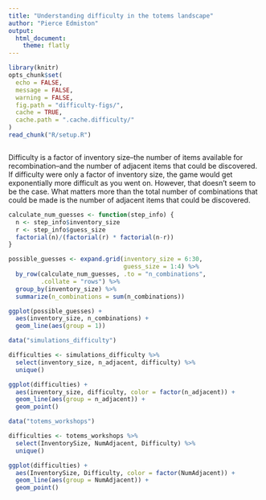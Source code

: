 ```yaml
---
title: "Understanding difficulty in the totems landscape"
author: "Pierce Edmiston"
output:
  html_document:
    theme: flatly
---
```


```r
library(knitr)
opts_chunk$set(
  echo = FALSE,
  message = FALSE,
  warning = FALSE,
  fig.path = "difficulty-figs/",
  cache = TRUE,
  cache.path = ".cache.difficulty/"
)
read_chunk("R/setup.R")
```

```r
```

Difficulty is a factor of inventory size--the number of items available for recombination--and the number of adjacent items that could be discovered. If difficulty were only a factor of inventory size, the game would get exponentially more difficult as you went on. However, that doesn't seem to be the case. What matters more than the total number of combinations that could be made is the number of adjacent items that could be discovered.

```r
calculate_num_guesses <- function(step_info) {
  n <- step_info$inventory_size
  r <- step_info$guess_size
  factorial(n)/(factorial(r) * factorial(n-r))
}

possible_guesses <- expand.grid(inventory_size = 6:30,
                                guess_size = 1:4) %>%
  by_row(calculate_num_guesses, .to = "n_combinations",
         .collate = "rows") %>%
  group_by(inventory_size) %>%
  summarize(n_combinations = sum(n_combinations))

ggplot(possible_guesses) +
  aes(inventory_size, n_combinations) +
  geom_line(aes(group = 1))
```

```r
data("simulations_difficulty")

difficulties <- simulations_difficulty %>%
  select(inventory_size, n_adjacent, difficulty) %>%
  unique()

ggplot(difficulties) +
  aes(inventory_size, difficulty, color = factor(n_adjacent)) +
  geom_line(aes(group = n_adjacent)) +
  geom_point()
```

```r
data("totems_workshops")

difficulties <- totems_workshops %>%
  select(InventorySize, NumAdjacent, Difficulty) %>%
  unique()

ggplot(difficulties) +
  aes(InventorySize, Difficulty, color = factor(NumAdjacent)) +
  geom_line(aes(group = NumAdjacent)) +
  geom_point()
```
